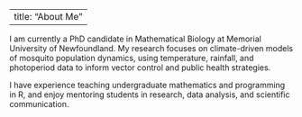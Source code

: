
---
title: "About Me"
---

I am currently a PhD candidate in Mathematical Biology at Memorial University of Newfoundland. My research focuses on climate-driven models of mosquito population dynamics, using temperature, rainfall, and photoperiod data to inform vector control and public health strategies.

I have experience teaching undergraduate mathematics and programming in R, and enjoy mentoring students in research, data analysis, and scientific communication.
